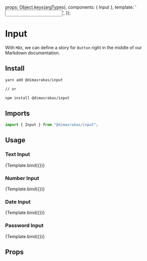 

<Meta title="Design System/Input" component={Input} />

  props: Object.keys(argTypes),
  components: { Input },
  template: '<Input v-bind="$props" />',
});

# Input

With `MDX`, we can define a story for `Button` right in the middle of our
Markdown documentation.

## Install

```bash
yarn add @dimasrakas/input

// or

npm install @dimasrakas/input
```

## Imports

```js
import { Input } from "@dimasrakas/input";
```

## Usage

### Text Input

<Canvas withSource="open">
  <Story
    name="Text"
    args={{
      type: "text",
      id: "text-input",
      placeholder: "Your full name",
      label: "My name",
      infoMessage: "Tip: Simple caption text here",
      errorMessage: "",
    }}
  >
    {Template.bind({})}
  </Story>
</Canvas>

### Number Input

<Canvas withSource="open">
  <Story
    name="Number"
    args={{
      type: "number",
      id: "text-input",
      placeholder: "Your number",
      label: "My age",
      infoMessage: "Tip: Simple caption text here",
      errorMessage: "",
    }}
  >
    {Template.bind({})}
  </Story>
</Canvas>

### Date Input

<Canvas withSource="open">
  <Story
    name="Date"
    args={{
      type: "date",
      id: "text-input",
      placeholder: "Your date",
      label: "My birthday",
      infoMessage: "Tip: Simple caption text here",
      errorMessage: "",
    }}
  >
    {Template.bind({})}
  </Story>
</Canvas>

### Password Input

<Canvas withSource="open">
  <Story
    name="Password"
    args={{
      type: "password",
      id: "text-input",
      placeholder: "Your password",
      label: "My password",
      infoMessage: "Tip: Simple caption text here",
      errorMessage: "",
    }}
  >
    {Template.bind({})}
  </Story>
</Canvas>

## Props

<ArgsTable of={Input} />
